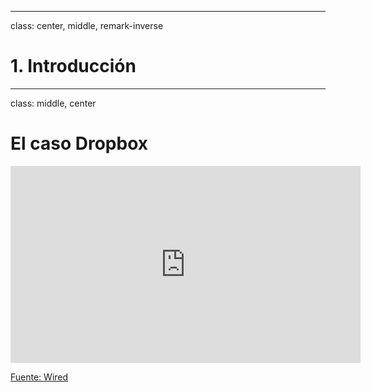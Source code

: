   
---

class: center, middle, remark-inverse

# 1. Introducción 

---
class: middle, center

# El caso Dropbox

<iframe width="560" height="315" src="https://www.youtube.com/embed/IurCQlHOpyw" frameborder="0" gesture="media" allow="encrypted-media" allowfullscreen></iframe>

[Fuente: Wired](https://www.youtube.com/watch?v=1FXUf12eMrM)                       
                       


